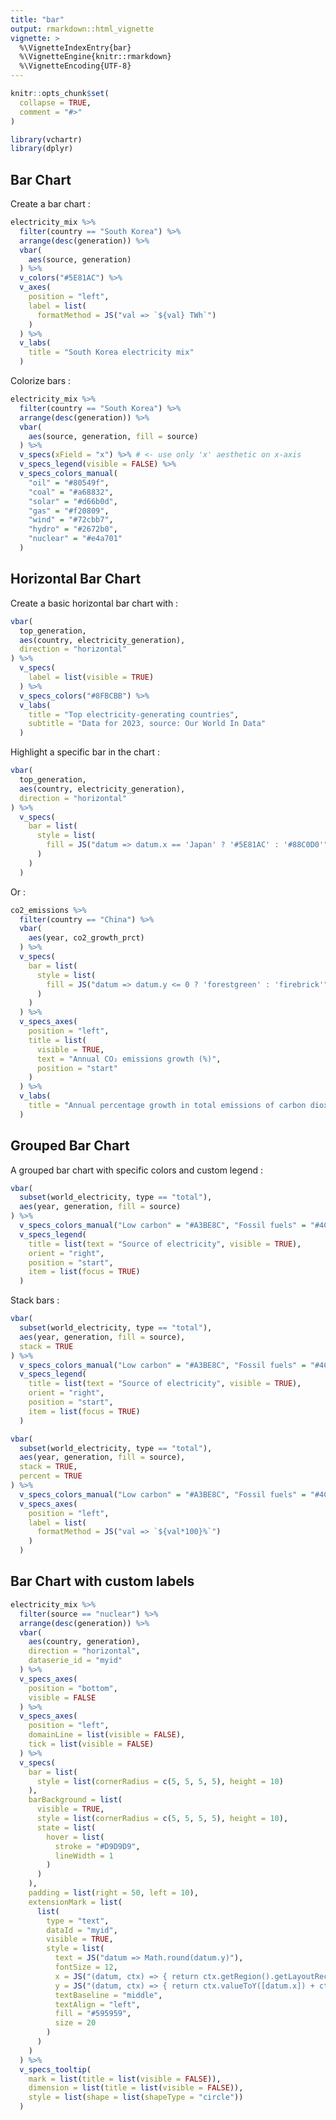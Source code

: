 ```yaml
---
title: "bar"
output: rmarkdown::html_vignette
vignette: >
  %\VignetteIndexEntry{bar}
  %\VignetteEngine{knitr::rmarkdown}
  %\VignetteEncoding{UTF-8}
---
```


```r
knitr::opts_chunk$set(
  collapse = TRUE,
  comment = "#>"
)
```

```r
library(vchartr)
library(dplyr)
```


## Bar Chart

Create a bar chart :

```r
electricity_mix %>% 
  filter(country == "South Korea") %>% 
  arrange(desc(generation)) %>% 
  vbar(
    aes(source, generation)
  ) %>% 
  v_colors("#5E81AC") %>% 
  v_axes(
    position = "left",
    label = list(
      formatMethod = JS("val => `${val} TWh`")
    )
  ) %>% 
  v_labs(
    title = "South Korea electricity mix"
  )
```


Colorize bars :

```r
electricity_mix %>% 
  filter(country == "South Korea") %>% 
  arrange(desc(generation)) %>% 
  vbar(
    aes(source, generation, fill = source)
  ) %>%
  v_specs(xField = "x") %>% # <- use only 'x' aesthetic on x-axis
  v_specs_legend(visible = FALSE) %>%
  v_specs_colors_manual(
    "oil" = "#80549f",
    "coal" = "#a68832",
    "solar" = "#d66b0d",
    "gas" = "#f20809",
    "wind" = "#72cbb7",
    "hydro" = "#2672b0",
    "nuclear" = "#e4a701"
  )
```



## Horizontal Bar Chart

Create a basic horizontal bar chart with :

```r
vbar(
  top_generation,
  aes(country, electricity_generation), 
  direction = "horizontal"
) %>% 
  v_specs(
    label = list(visible = TRUE)
  ) %>% 
  v_specs_colors("#8FBCBB") %>% 
  v_labs(
    title = "Top electricity-generating countries",
    subtitle = "Data for 2023, source: Our World In Data"
  )
```


Highlight a specific bar in the chart :

```r
vbar(
  top_generation,
  aes(country, electricity_generation), 
  direction = "horizontal"
) %>% 
  v_specs(
    bar = list(
      style = list(
        fill = JS("datum => datum.x == 'Japan' ? '#5E81AC' : '#88C0D0'")
      )
    )
  )
```

Or : 

```r
co2_emissions %>% 
  filter(country == "China") %>% 
  vbar(
    aes(year, co2_growth_prct)
  ) %>% 
  v_specs(
    bar = list(
      style = list(
        fill = JS("datum => datum.y <= 0 ? 'forestgreen' : 'firebrick'")
      )
    )
  ) %>% 
  v_specs_axes(
    position = "left",
    title = list(
      visible = TRUE,
      text = "Annual CO₂ emissions growth (%)",
      position = "start"
    )
  ) %>% 
  v_labs(
    title = "Annual percentage growth in total emissions of carbon dioxide (CO₂)"
  )
```




## Grouped Bar Chart

A grouped bar chart with specific colors and custom legend : 

```r
vbar(
  subset(world_electricity, type == "total"),
  aes(year, generation, fill = source)
) %>% 
  v_specs_colors_manual("Low carbon" = "#A3BE8C", "Fossil fuels" = "#4C566A") %>% 
  v_specs_legend(
    title = list(text = "Source of electricity", visible = TRUE),
    orient = "right",
    position = "start",
    item = list(focus = TRUE)
  )
```

Stack bars :

```r
vbar(
  subset(world_electricity, type == "total"),
  aes(year, generation, fill = source),
  stack = TRUE
) %>% 
  v_specs_colors_manual("Low carbon" = "#A3BE8C", "Fossil fuels" = "#4C566A") %>% 
  v_specs_legend(
    title = list(text = "Source of electricity", visible = TRUE),
    orient = "right",
    position = "start",
    item = list(focus = TRUE)
  )
```


```r
vbar(
  subset(world_electricity, type == "total"),
  aes(year, generation, fill = source),
  stack = TRUE, 
  percent = TRUE
) %>% 
  v_specs_colors_manual("Low carbon" = "#A3BE8C", "Fossil fuels" = "#4C566A") %>% 
  v_specs_axes(
    position = "left",
    label = list(
      formatMethod = JS("val => `${val*100}%`")
    )
  )
```



## Bar Chart with custom labels

```r
electricity_mix %>% 
  filter(source == "nuclear") %>% 
  arrange(desc(generation)) %>% 
  vbar(
    aes(country, generation),
    direction = "horizontal",
    dataserie_id = "myid"
  ) %>% 
  v_specs_axes(
    position = "bottom",
    visible = FALSE
  ) %>% 
  v_specs_axes(
    position = "left",
    domainLine = list(visible = FALSE),
    tick = list(visible = FALSE)
  ) %>% 
  v_specs(
    bar = list(
      style = list(cornerRadius = c(5, 5, 5, 5), height = 10)
    ),
    barBackground = list(
      visible = TRUE,
      style = list(cornerRadius = c(5, 5, 5, 5), height = 10),
      state = list(
        hover = list(
          stroke = "#D9D9D9",
          lineWidth = 1
        )
      )
    ),
    padding = list(right = 50, left = 10),
    extensionMark = list(
      list(
        type = "text",
        dataId = "myid",
        visible = TRUE,
        style = list(
          text = JS("datum => Math.round(datum.y)"),
          fontSize = 12,
          x = JS("(datum, ctx) => { return ctx.getRegion().getLayoutRect().width + 10; }"),
          y = JS("(datum, ctx) => { return ctx.valueToY([datum.x]) + ctx.yBandwidth() / 2; }"),
          textBaseline = "middle",
          textAlign = "left",
          fill = "#595959",
          size = 20
        )
      )
    )
  ) %>% 
  v_specs_tooltip(
    mark = list(title = list(visible = FALSE)),
    dimension = list(title = list(visible = FALSE)),
    style = list(shape = list(shapeType = "circle"))
  )
```

